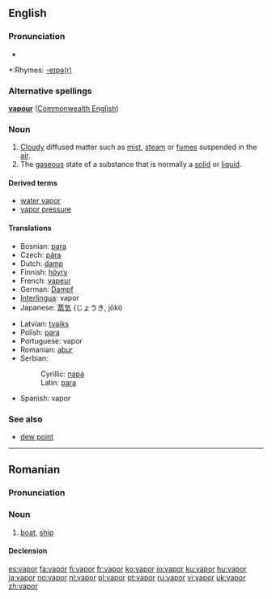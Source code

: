 ==English==

===Pronunciation===
*{{audio|en-us-vapor.ogg|Audio (US)}}

*:Rhymes: [[Rhymes:English:-eɪpə(r)|-eɪpə(r)]]

===Alternative spellings===
'''[[vapour]]''' ([[Commonwealth English]])

===Noun===
{{wikipedia}}
{{en-noun}}

#[[Cloud]]y diffused matter such as [[mist]], [[steam]] or [[fume]]s suspended in the [[air]].
#The [[gaseous]] state of a substance that is normally a [[solid]] or [[liquid]].

====Derived terms====
*[[water vapor]]
*[[vapor pressure]]

====Translations====
{{top}}
*Bosnian: [[para#Bosnian|para]] {{f}}
* Czech: [[pára]] {{f}}
*Dutch: [[damp]] {{m}}
*Finnish: [[höyry]]
*French: [[vapeur]] {{f}}
*German: [[Dampf]] {{m}}
*[[Interlingua]]: vapor
*Japanese: [[蒸気]] (じょうき, jōki)
{{mid}}
*Latvian: [[tvaiks]] {{m}}
*Polish: [[para#Polish|para]] {{f}}
*Portuguese: vapor {{m}}
*Romanian: [[abur]] {{m}}
*Serbian:
*:Cyrillic: [[пара#Serbian|пара]] {{f}}
*:Latin: [[para#Serbian|para]] {{f}}
*Spanish: vapor {{m}}
{{bottom}}

===See also===
*[[dew point]]

----

==Romanian==

===Pronunciation===
{{IPA|/va'por/}}

===Noun===
{{ro-noun|gend=n|pl=vapoare}}

# [[boat]], [[ship]]

====Declension====
{{ro-noun-n|pl=vapoare|def=vaporul}}

[[es:vapor]]
[[fa:vapor]]
[[fi:vapor]]
[[fr:vapor]]
[[ko:vapor]]
[[io:vapor]]
[[ku:vapor]]
[[hu:vapor]]
[[ja:vapor]]
[[no:vapor]]
[[nl:vapor]]
[[pl:vapor]]
[[pt:vapor]]
[[ru:vapor]]
[[vi:vapor]]
[[uk:vapor]]
[[zh:vapor]]